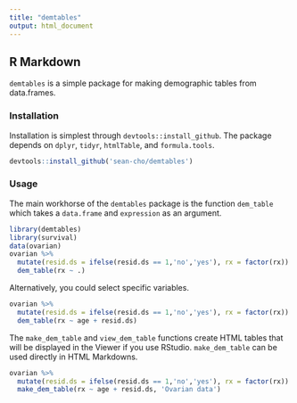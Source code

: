 ```yaml
---
title: "demtables"
output: html_document
---
```


## R Markdown

`demtables` is a simple package for making demographic tables from data.frames.

### Installation

Installation is simplest through `devtools::install_github`. The package depends on `dplyr`, `tidyr`, `htmlTable`, and `formula.tools`.

```r
devtools::install_github('sean-cho/demtables')
```

### Usage

The main workhorse of the `demtables` package is the function `dem_table` which takes a `data.frame` and `expression` as an argument.

```r
library(demtables)
library(survival)
data(ovarian)
ovarian %>% 
  mutate(resid.ds = ifelse(resid.ds == 1,'no','yes'), rx = factor(rx)) %>% 
  dem_table(rx ~ .)
```

Alternatively, you could select specific variables.

```r
ovarian %>% 
  mutate(resid.ds = ifelse(resid.ds == 1,'no','yes'), rx = factor(rx)) %>% 
  dem_table(rx ~ age + resid.ds)
```

The `make_dem_table` and `view_dem_table` functions create HTML tables that will be displayed in the Viewer if you use RStudio. `make_dem_table` can be used directly in HTML Markdowns.

```r
ovarian %>% 
  mutate(resid.ds = ifelse(resid.ds == 1,'no','yes'), rx = factor(rx)) %>% 
  make_dem_table(rx ~ age + resid.ds, 'Ovarian data')
```
